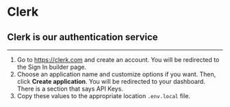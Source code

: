 # Clerk

## Clerk is our authentication service

---

1. Go to https://clerk.com and create an account. You will be redirected to the Sign In builder page.
2. Choose an application name and customize options if you want. Then, click **Create application**. You will be redirected to your dashboard. There is a section that says API Keys.
3. Copy these values to the appropriate location `.env.local` file.

